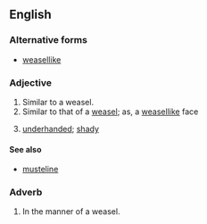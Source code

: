 ==English==

===Alternative forms===
* [[weasellike]]

===Adjective===
{{en-adj|head=[[weasel]]-[[like]]}}

# Similar to a weasel.
# Similar to that of a [[weasel]]; as, a [[weasellike]] face
# {{context|figuratively}} [[underhanded]]; [[shady]]

====See also====
* [[musteline]]

===Adverb===
{{en-adv}}

# In the manner of a weasel.